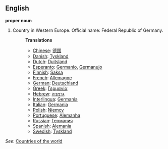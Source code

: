 ==English==

'''proper noun'''

# Country in Western Europe. Official name: Federal Republic of Germany.
#:'''Translations'''
#:*[[Chinese]]: [[德国]]
#:*[[Danish]]: [[Tyskland]]
#:*[[Dutch]]: [[Duitsland]]
#:*[[Esperanto]]: [[Germanio]], [[Germanujo]]
#:*[[Finnish]]: [[Saksa]]
#:*[[French]]: [[Allemagne]]
#:*[[German]]: [[Deutschland]]
#:*[[Greek]]: [[Γερμανία]]
#:*[[Hebrew]]: [[גרמניה]]
#:*[[Interlingua]]: [[Germania]]
#:*[[Italian]]: [[Germania]]
#:*[[Polish]]: [[Niemcy]]
#:*[[Portuguese]]: [[Alemanha]]
#:*[[Russian]]: [[Германия]]
#:*[[Spanish]]: [[Alemania]]
#:*[[Swedish]]: [[Tyskland]]

''See'': [[Countries of the world]]
